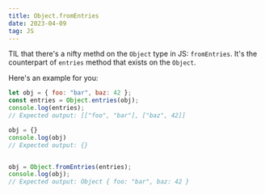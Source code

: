 ```yaml
---
title: Object.fromEntries
date: 2023-04-09
tag: JS
---
```


TIL that there's a nifty methd on the `Object` type in JS: `fromEntries`. It's the 
counterpart of `entries` method that exists on the `Object`.

Here's an example for you: 

```js
let obj = { foo: "bar", baz: 42 }; 
const entries = Object.entries(obj);
console.log(entries);
// Expected output: [["foo", "bar"], ["baz", 42]]

obj = {}
console.log(obj)
// Expected output: {}


obj = Object.fromEntries(entries);
console.log(obj);
// Expected output: Object { foo: "bar", baz: 42 }
````
